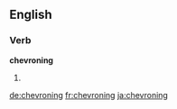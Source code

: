 ==English==

===Verb===
'''chevroning'''

# {{present participle of|chevron}}

[[de:chevroning]]
[[fr:chevroning]]
[[ja:chevroning]]